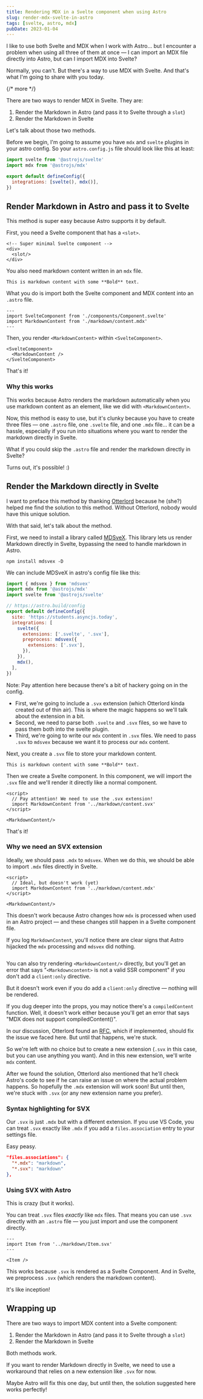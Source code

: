 ```yaml
---
title: Rendering MDX in a Svelte component when using Astro
slug: render-mdx-svelte-in-astro
tags: [svelte, astro, mdx]
pubDate: 2023-01-04
---
```


I like to use both Svelte and MDX when I work with Astro... but I encounter a problem when using all three of them at once — I can import an MDX file directly into Astro, but can I import MDX into Svelte?

Normally, you can't. But there's a way to use MDX with Svelte. And that's what I'm going to share with you today.

{/* more */}

There are two ways to render MDX in Svelte. They are:

1. Render the Markdown in Astro (and pass it to Svelte through a `slot`)
2. Render the Markdown in Svelte

Let's talk about those two methods.

Before we begin, I'm going to assume you have `mdx` and `svelte` plugins in your astro config. So your `astro.config.js` file should look like this at least:

```js
import svelte from '@astrojs/svelte'
import mdx from '@astrojs/mdx'

export default defineConfig({
  integrations: [svelte(), mdx()],
})
```

## Render Markdown in Astro and pass it to Svelte

This method is super easy because Astro supports it by default.

First, you need a Svelte component that has a `<slot>`.

```svelte
<!-- Super minimal Svelte component -->
<div>
  <slot/>
</div>
```

You also need markdown content written in an `mdx` file.

```mdx
This is markdown content with some **Bold** text.
```

What you do is import both the Svelte component and MDX content into an `.astro` file.

```astro
---
import SvelteComponent from './components/Component.svelte'
import MarkdownContent from './markdown/content.mdx'
---
```

Then, you render `<MarkdownContent>` within `<SvelteComponent>`.

```svelte
<SvelteComponent>
  <MarkdownContent />
</SvelteComponent>
```

That's it!

### Why this works

This works because Astro renders the markdown automatically when you use markdown content as an element, like we did with `<MarkdownContent>`.

Now, this method is easy to use, but it's clunky because you have to create three files — one `.astro` file, one `.svelte` file, and one `.mdx` file... it can be a hassle, especially if you run into situations where you want to render the markdown directly in Svelte.

What if you could skip the `.astro` file and render the markdown directly in Svelte?

Turns out, it's possible! :)

## Render the Markdown directly in Svelte

I want to preface this method by thanking [Otterlord](https://twitter.com/theotterlord) because he (she?) helped me find the solution to this method. Without Otterlord, nobody would have this unique solution.

With that said, let's talk about the method.

First, we need to install a library called [MDSveX](https://mdsvex.com). This library lets us render Markdown directly in Svelte, bypassing the need to handle markdown in Astro.

```shell
npm install mdsvex -D
```

We can include MDSveX in astro's config file like this:

```js
import { mdsvex } from 'mdsvex'
import mdx from '@astrojs/mdx'
import svelte from '@astrojs/svelte'

// https://astro.build/config
export default defineConfig({
  site: 'https://students.asyncjs.today',
  integrations: [
    svelte({
      extensions: ['.svelte', '.svx'],
      preprocess: mdsvex({
        extensions: ['.svx'],
      }),
    }),
    mdx(),
  ],
})
```

Note: Pay attention here because there's a bit of hackery going on in the config.

- First, we're going to include a `.svx` extension (which Otterlord kinda created out of thin air). This is where the magic happens so we'll talk about the extension in a bit.
- Second, we need to parse both `.svelte` and `.svx` files, so we have to pass them both into the svelte plugin.
- Third, we're going to write our `mdx` content in `.svx` files. We need to pass `.svx` to `mdsvex` because we want it to process our `mdx` content.

Next, you create a `.svx` file to store your markdown content.

```
This is markdown content with some **Bold** text.
```

Then we create a Svelte component. In this component, we will import the `.svx` file and we'll render it directly like a normal component.

```svelte
<script>
  // Pay attention! We need to use the .svx extension!
  import MarkdownContent from '../markdown/content.svx'
</script>

<MarkdownContent/>
```

That's it!

### Why we need an SVX extension

Ideally, we should pass `.mdx` to `mdsvex`. When we do this, we should be able to import `.mdx` files directly in Svelte.

```svelte
<script>
  // Ideal, but doesn't work (yet)
  import MarkdownContent from '../markdown/content.mdx'
</script>

<MarkdownContent/>
```

This doesn't work because Astro changes how `mdx` is processed when used in an Astro project — and these changes still happen in a Svelte component file.

If you log `MarkdownContent`, you'll notice there are clear signs that Astro hijacked the `mdx` processing and `mdsvex` did nothing.

<Image src='/assets/posts/render-mdx-svelte-astro/astro-mdx-log.png' alt='' />

You can also try rendering `<MarkdownContent/>` directly, but you'll get an error that says "`<Markdowncontent>` is not a valid SSR component" if you don't add a `client:only` directive.

But it doesn't work even if you do add a `client:only` directive — nothing will be rendered.

If you dug deeper into the props, you may notice there's a `compiledContent` function. Well, it doesn't work either because you'll get an error that says "MDX does not support compiledContent()".

In our discussion, Otterlord found an [RFC](https://github.com/withastro/rfcs/discussions/419), which if implemented, should fix the issue we faced here. But until that happens, we're stuck.

So we're left with no choice but to create a new extension (`.svx` in this case, but you can use anything you want). And in this new extension, we'll write `mdx` content.

After we found the solution, Otterlord also mentioned that he'll check Astro's code to see if he can raise an issue on where the actual problem happens. So hopefully the `.mdx` extension will work soon! But until then, we're stuck with `.svx` (or any new extension name you prefer).

### Syntax highlighting for SVX

Our `.svx` is just `.mdx` but with a different extension. If you use VS Code, you can treat `.svx` exactly like `.mdx` if you add a `files.association` entry to your settings file.

Easy peasy.

```json
"files.associations": {
  "*.mdx": "markdown",
  "*.svx": "markdown"
},
```

### Using SVX with Astro

This is crazy (but it works).

You can treat `.svx` files _exactly_ like `mdx` files. That means you can use `.svx` directly with an `.astro` file — you just import and use the component directly.

```
---
import Item from '../markdown/Item.svx'
---

<Item />
```

This works because `.svx` is rendered as a Svelte Component. And in Svelte, we preprocess `.svx` (which renders the markdown content).

It's like inception!

## Wrapping up

There are two ways to import MDX content into a Svelte component:

1. Render the Markdown in Astro (and pass it to Svelte through a `slot`)
2. Render the Markdown in Svelte

Both methods work.

If you want to render Markdown directly in Svelte, we need to use a workaround that relies on a new extension like `.svx` for now.

Maybe Astro will fix this one day, but until then, the solution suggested here works perfectly!

